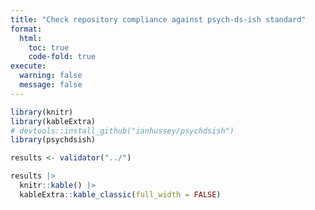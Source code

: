 ```yaml
---
title: "Check repository compliance against psych-ds-ish standard"
format:
  html:
    toc: true
    code-fold: true
execute:
  warning: false
  message: false
---
```


```r

library(knitr)
library(kableExtra)
# devtools::install_github("ianhussey/psychdsish")
library(psychdsish)

results <- validator("../") 

results |>
  knitr::kable() |>
  kableExtra::kable_classic(full_width = FALSE)

```


